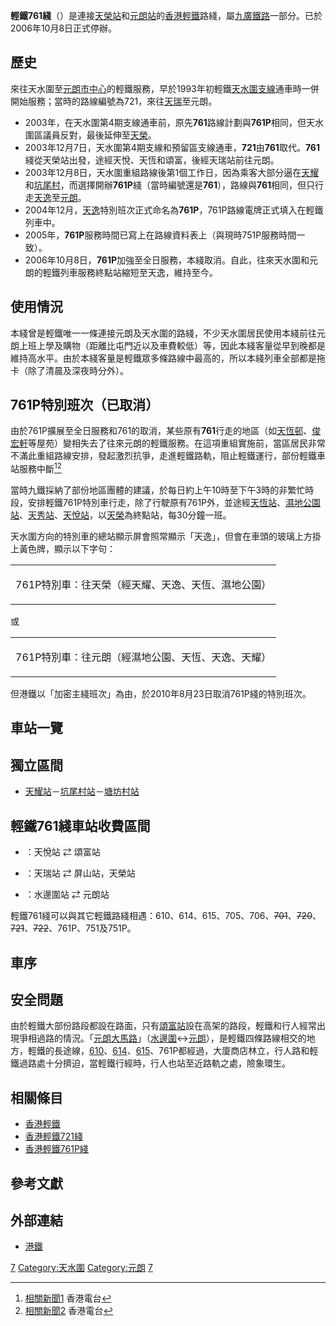{{About|被現時路線取代的路線|此路線的前身|香港輕鐵721綫|現時路線|香港輕鐵761P綫}}
{{Infobox rail system-route
| name        = 香港輕鐵761綫
| native_name = {{lang|en|Hong Kong Light Rail Route 761}}
| color       = {{輕鐵顏色|507}}
| logo        = 
| logo_width  = 
| image       =
| image_width = 
| image_alt   =
| caption     = 
| locale      = {{HKG}}[[元朗區|元朗區]]
| type        = [[輕軌運輸系統|輕軌運輸系統]]
| system      = [[香港輕鐵|香港輕鐵]]
| status      = 已停辦
| start       = {{站|天榮}} 
| end         = {{站|元朗}}
| routes      = 
| character   = 地面、高架
| linelength  =
| tracklength =
| speed       = 最高70公里/小時
| tracks      = 2條
| stations    = 19個
| gauge       = {{標準軌}}
| minradius   = 
| maxgrade    = 
| elevation   = 
| electrification = [[直流電|直流電]] 750 V [[高架電纜|高架電纜]]
| block_signal = 
| signalling  = 
| depot       = [[港鐵屯門車廠|港鐵屯門車廠]]
| stock       = {{plainlist|
* [[輕鐵第一期列車|輕鐵第一期列車]]
* [[輕鐵第二期列車|輕鐵第二期列車]]
* [[輕鐵第三期列車|輕鐵第三期列車]]
}} 
| fleet_size  = 1卡編組或2卡編組
| open        = 2003年12月7日
| lastextension = 
| close       =2006年10月8日 
| daily_ridership =
| owner       = [[九廣鐵路公司|九廣鐵路公司]]
| operator    = [[九廣鐵路公司|九廣鐵路公司]]
| website     =
| map         = {{香港輕鐵RDT/761|inline=yes}}
| map_state   = collapsed
}}
'''輕鐵761綫'''（{{lang-en|Light Rail Route 761}}）是連接[[天榮站|天榮站]]和[[元朗站_(輕鐵)|元朗站]]的[[香港輕鐵|香港輕鐵]]路綫，屬[[九廣鐵路|九廣鐵路]]一部分。已於2006年10月8日正式停辦。

== 歷史 ==
來往天水圍至[[元朗市中心|元朗市中心]]的輕鐵服務，早於1993年初輕鐵[[香港輕鐵#天水圍支線（第三期發展路線）|天水圍支線]]通車時一併開始服務；當時的路線編號為721，來往[[天瑞站|天瑞]]至元朗。

*2003年，在天水圍第4期支線通車前，原先'''761'''路線計劃與'''761P'''相同，但天水圍區議員反對，最後延伸至[[天榮站|天榮]]。
*2003年12月7日，天水圍第4期支線和預留區支線通車，'''721'''由'''761'''取代。'''761'''綫從天榮站出發，途經天悅、天恆和頌富，後經天瑞站前往元朗。
*2003年12月8日，天水圍重組路線後第1個工作日，因為乘客大部分逼在[[天耀站|天耀]]和[[坑尾村站|坑尾村]]，而選擇開辦'''761P'''綫（當時編號還是'''761'''），路線與'''761'''相同，但只行走[[天逸站|天逸]]至[[元朗站_(輕鐵)|元朗]]。
*2004年12月，[[天逸站|天逸]]特別班次正式命名為'''761P'''，761P路線電牌正式填入在輕鐵列車中。
*2005年，'''761P'''服務時間已寫上在路線資料表上（與現時751P服務時間一致）。
*2006年10月8日，'''761P'''加強至全日服務，本綫取消。自此，往來天水圍和元朗的輕鐵列車服務終點站縮短至天逸，維持至今。

== 使用情況 ==
本綫曾是輕鐵唯一一條連接元朗及天水圍的路綫，不少天水圍居民使用本綫前往元朗上班上學及購物（距離比屯門近以及車費較低）等，因此本綫客量從早到晚都是維持高水平。由於本綫客量是輕鐵眾多條路線中最高的，所以本綫列車全部都是拖卡（除了清晨及深夜時分外）。

== 761P特別班次（已取消） ==
由於761P擴展至全日服務和761的取消，某些原有'''761'''行走的地區（如[[天恆邨|天恆邨]]、[[俊宏軒|俊宏軒]]等屋苑）變相失去了往來元朗的輕鐵服務。在這項重組實施前，當區居民非常不滿此重組路線安排，發起激烈抗爭，走進輕鐵路軌，阻止輕鐵運行，部份輕鐵車站服務中斷<ref>[http://www.rthk.org.hk/rthk/news/expressnews/20061001/news_20061001_55_346415.htm 相關新聞1] {{Wayback|url=http://www.rthk.org.hk/rthk/news/expressnews/20061001/news_20061001_55_346415.htm |date=20080621011755 }} 香港電台</ref><ref>[http://www.rthk.org.hk/rthk/news/expressnews/20061001/news_20061001_55_346426.htm 相關新聞2] {{Wayback|url=http://www.rthk.org.hk/rthk/news/expressnews/20061001/news_20061001_55_346426.htm |date=20080621021307 }} 香港電台</ref>

當時九鐵採納了部份地區團體的建議，於每日約上午10時至下午3時的非繁忙時段，安排輕鐵761P特別車行走，除了行駛原有761P外，並途經[[天恆站|天恆站]]、[[濕地公園站_(香港)|濕地公園站]]、[[天秀站|天秀站]]、[[天悅站|天悅站]]，以[[天榮站|天榮]]為終點站，每30分鐘一班。

天水圍方向的特別車的總站顯示屏會照常顯示「天逸」，但會在車頭的玻璃上方掛上黃色牌，顯示以下字句： 
{| class="wikitable" border="1"
|
761P特別車：往天榮（經天耀、天逸、天恆、濕地公園）
|}
或 
{| class="wikitable" border="1"
|761P特別車：往元朗（經濕地公園、天恆、天逸、天耀）
|}
 
但港鐵以「加密主綫班次」為由，於2010年8月23日取消761P綫的特別班次。{{fact|但實際上761P的班次無顯著增加。}}

== 車站一覽 ==
{{港鐵車站列表/輕鐵761綫}}

== 獨立區間 ==
*[[天耀站|天耀站]]－[[坑尾村站|坑尾村站]]－[[塘坊村站|塘坊村站]]

==輕鐵761綫車站收費區間==
*{{港鐵路線標誌|第5A收費區}}：天悅站 ⇄ 頌富站
*{{港鐵路線標誌|第4收費區}}：天瑞站 ⇄ 屏山站，天榮站
*{{港鐵路線標誌|第5收費區}}：水邊圍站 ⇄ 元朗站

輕鐵761綫可以與其它輕鐵路綫相遇：610、614、615、705、706、<s>701</s>、<s>720</s>、<s>721</s>、<s>722</s>、761P、751及751P。

== 車序 ==

== 安全問題 ==
由於輕鐵大部份路段都設在路面，只有[[頌富站|頌富站]]設在高架的路段，輕鐵和行人經常出現爭相過路的情況。「[[元朗大馬路|元朗大馬路]]」（[[水邊圍站|水邊圍]]↔[[元朗站_(輕鐵)|元朗]]），是輕鐵四條路線相交的地方，輕鐵的長途線，[[香港輕鐵610綫|610]]、[[香港輕鐵614綫|614]]、[[香港輕鐵615綫|615]]、761P都經過，大廈商店林立，行人路和輕鐵過路處十分擠迫，當輕鐵行經時，行人也站至近路軌之處，險象環生。

== 相關條目 ==
* [[香港輕鐵|香港輕鐵]]
* [[香港輕鐵721線|香港輕鐵721綫]]
* [[香港輕鐵761P綫|香港輕鐵761P綫]]

== 參考文獻 ==
{{reflist}}

== 外部連結 ==
* [http://www.mtr.com.hk 港鐵] {{Wayback|url=http://www.mtr.com.hk/ |date=20210726163007 }}

{{香港輕鐵761綫各站}}
{{輕鐵路綫}}
{{港鐵系統|LRT}}
{{港鐵路綫及服務}}
{{港鐵公司於粵港澳大灣區經營的鐵路及交通業務}}
{{珠三角交通}}

[[Category:香港輕鐵路綫|7]]
[[Category:天水圍|Category:天水圍]]
[[Category:元朗|Category:元朗]]
[[Category:已取消輕鐵路綫|7]]